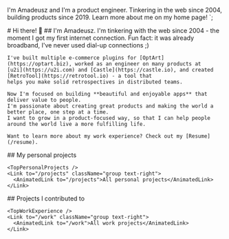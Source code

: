 

  I'm Amadeusz and I'm a product engineer.
  Tinkering in the web since 2004, building products since 2019.
  Learn more about me on my home page!
`;

<Hero>
  <HeroHeader>
    # Hi there! 👋
    ## I'm Amadeusz.
  </HeroHeader>
  <HeroBody>
    I'm tinkering with the web since 2004 - the moment I got my first internet connection. Fun fact: it was already
    broadband, I've never used dial-up connections ;)

    I've built multiple e-commerce plugins for [OptArt](https://optart.biz), worked as an engineer on many products at
    [u2i](https://u2i.com) and [Castle](https://castle.io), and created [RetroTool](https://retrotool.io) - a tool that
    helps you make solid retrospectives in distributed teams.

    Now I'm focused on building **beautiful and enjoyable apps** that deliver value to people.
    I'm passionate about creating great products and making the world a better place, one step at a time.
    I want to grow in a product-focused way, so that I can help people around the world live a more fulfilling life.

    Want to learn more about my work experience? Check out my [Resume](/resume).
  </HeroBody>
</Hero>
<HeroImage />
<Columns>
  <Column>
    ## My personal projects

    <TopPersonalProjects />
    <Link to="/projects" className="group text-right">
      <AnimatedLink to="/projects">All personal projects</AnimatedLink>
    </Link>
  </Column>
  <Column>
    ## Projects <span className="text-nowrap">I contributed to</span>

    <TopWorkExperience />
    <Link to="/work" className="group text-right">
      <AnimatedLink to="/work">All work projects</AnimatedLink>
    </Link>
  </Column>
</Columns>
